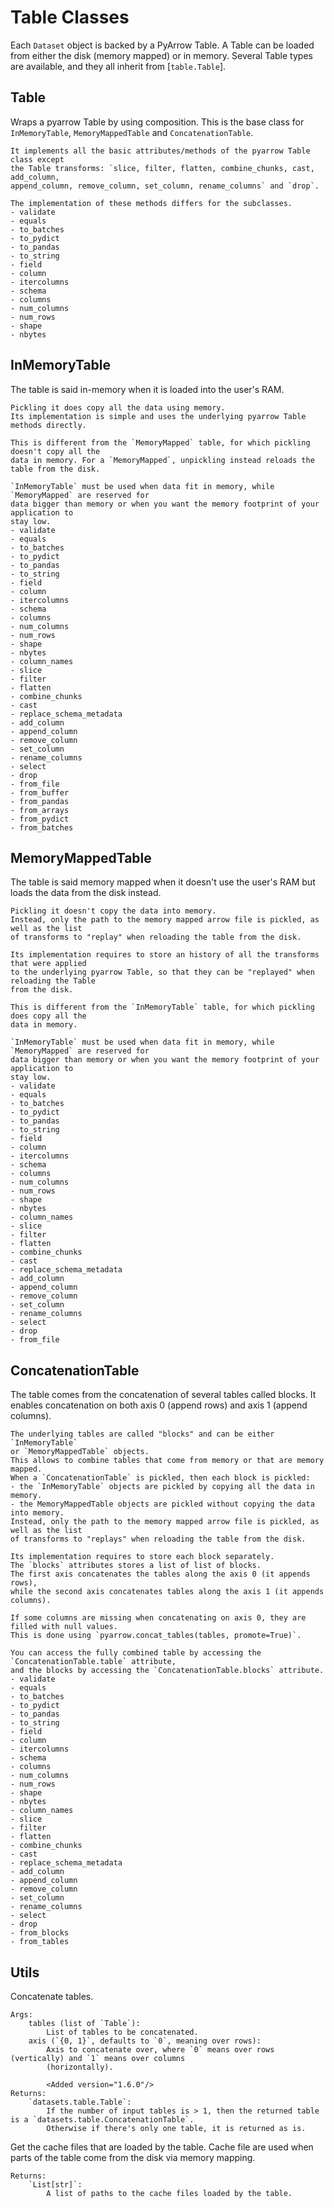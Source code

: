 # Table Classes

Each `Dataset` object is backed by a PyArrow Table.
A Table can be loaded from either the disk (memory mapped) or in memory.
Several Table types are available, and they all inherit from [`table.Table`].

## Table

Wraps a pyarrow Table by using composition.
    This is the base class for `InMemoryTable`, `MemoryMappedTable` and `ConcatenationTable`.

    It implements all the basic attributes/methods of the pyarrow Table class except
    the Table transforms: `slice, filter, flatten, combine_chunks, cast, add_column,
    append_column, remove_column, set_column, rename_columns` and `drop`.

    The implementation of these methods differs for the subclasses.
    - validate
    - equals
    - to_batches
    - to_pydict
    - to_pandas
    - to_string
    - field
    - column
    - itercolumns
    - schema
    - columns
    - num_columns
    - num_rows
    - shape
    - nbytes

## InMemoryTable

The table is said in-memory when it is loaded into the user's RAM.

    Pickling it does copy all the data using memory.
    Its implementation is simple and uses the underlying pyarrow Table methods directly.

    This is different from the `MemoryMapped` table, for which pickling doesn't copy all the
    data in memory. For a `MemoryMapped`, unpickling instead reloads the table from the disk.

    `InMemoryTable` must be used when data fit in memory, while `MemoryMapped` are reserved for
    data bigger than memory or when you want the memory footprint of your application to
    stay low.
    - validate
    - equals
    - to_batches
    - to_pydict
    - to_pandas
    - to_string
    - field
    - column
    - itercolumns
    - schema
    - columns
    - num_columns
    - num_rows
    - shape
    - nbytes
    - column_names
    - slice
    - filter
    - flatten
    - combine_chunks
    - cast
    - replace_schema_metadata
    - add_column
    - append_column
    - remove_column
    - set_column
    - rename_columns
    - select
    - drop
    - from_file
    - from_buffer
    - from_pandas
    - from_arrays
    - from_pydict
    - from_batches

## MemoryMappedTable

The table is said memory mapped when it doesn't use the user's RAM but loads the data
    from the disk instead.

    Pickling it doesn't copy the data into memory.
    Instead, only the path to the memory mapped arrow file is pickled, as well as the list
    of transforms to "replay" when reloading the table from the disk.

    Its implementation requires to store an history of all the transforms that were applied
    to the underlying pyarrow Table, so that they can be "replayed" when reloading the Table
    from the disk.

    This is different from the `InMemoryTable` table, for which pickling does copy all the
    data in memory.

    `InMemoryTable` must be used when data fit in memory, while `MemoryMapped` are reserved for
    data bigger than memory or when you want the memory footprint of your application to
    stay low.
    - validate
    - equals
    - to_batches
    - to_pydict
    - to_pandas
    - to_string
    - field
    - column
    - itercolumns
    - schema
    - columns
    - num_columns
    - num_rows
    - shape
    - nbytes
    - column_names
    - slice
    - filter
    - flatten
    - combine_chunks
    - cast
    - replace_schema_metadata
    - add_column
    - append_column
    - remove_column
    - set_column
    - rename_columns
    - select
    - drop
    - from_file

## ConcatenationTable

The table comes from the concatenation of several tables called blocks.
    It enables concatenation on both axis 0 (append rows) and axis 1 (append columns).

    The underlying tables are called "blocks" and can be either `InMemoryTable`
    or `MemoryMappedTable` objects.
    This allows to combine tables that come from memory or that are memory mapped.
    When a `ConcatenationTable` is pickled, then each block is pickled:
    - the `InMemoryTable` objects are pickled by copying all the data in memory.
    - the MemoryMappedTable objects are pickled without copying the data into memory.
    Instead, only the path to the memory mapped arrow file is pickled, as well as the list
    of transforms to "replays" when reloading the table from the disk.

    Its implementation requires to store each block separately.
    The `blocks` attributes stores a list of list of blocks.
    The first axis concatenates the tables along the axis 0 (it appends rows),
    while the second axis concatenates tables along the axis 1 (it appends columns).

    If some columns are missing when concatenating on axis 0, they are filled with null values.
    This is done using `pyarrow.concat_tables(tables, promote=True)`.

    You can access the fully combined table by accessing the `ConcatenationTable.table` attribute,
    and the blocks by accessing the `ConcatenationTable.blocks` attribute.
    - validate
    - equals
    - to_batches
    - to_pydict
    - to_pandas
    - to_string
    - field
    - column
    - itercolumns
    - schema
    - columns
    - num_columns
    - num_rows
    - shape
    - nbytes
    - column_names
    - slice
    - filter
    - flatten
    - combine_chunks
    - cast
    - replace_schema_metadata
    - add_column
    - append_column
    - remove_column
    - set_column
    - rename_columns
    - select
    - drop
    - from_blocks
    - from_tables

## Utils

Concatenate tables.

    Args:
        tables (list of `Table`):
            List of tables to be concatenated.
        axis (`{0, 1}`, defaults to `0`, meaning over rows):
            Axis to concatenate over, where `0` means over rows (vertically) and `1` means over columns
            (horizontally).

            <Added version="1.6.0"/>
    Returns:
        `datasets.table.Table`:
            If the number of input tables is > 1, then the returned table is a `datasets.table.ConcatenationTable`.
            Otherwise if there's only one table, it is returned as is.

Get the cache files that are loaded by the table.
    Cache file are used when parts of the table come from the disk via memory mapping.

    Returns:
        `List[str]`:
            A list of paths to the cache files loaded by the table.
